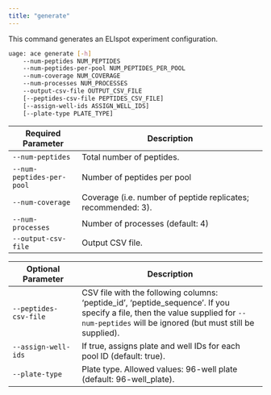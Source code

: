 ```yaml
---
title: "generate"
---
```


This command generates an ELIspot experiment configuration.

```bash
uage: ace generate [-h] 
    --num-peptides NUM_PEPTIDES 
    --num-peptides-per-pool NUM_PEPTIDES_PER_POOL 
    --num-coverage NUM_COVERAGE 
    --num-processes NUM_PROCESSES
    --output-csv-file OUTPUT_CSV_FILE 
    [--peptides-csv-file PEPTIDES_CSV_FILE] 
    [--assign-well-ids ASSIGN_WELL_IDS] 
    [--plate-type PLATE_TYPE]
```

| Required Parameter         | Description                                                            |
| -------------------------- | ---------------------------------------------------------------------- |
| `--num-peptides`           | Total number of peptides.                                              |
| `--num-peptides-per-pool`  | Number of peptides per pool                                            |
| `--num-coverage`           | Coverage (i.e. number of peptide replicates; recommended: 3).          |
| `--num-processes`          | Number of processes (default: 4)                                       |
| `--output-csv-file`        | Output CSV file.                                                       |

| Optional Parameter         | Description                                                            |
| -------------------------- | ---------------------------------------------------------------------- |
| `--peptides-csv-file`      | CSV file with the following columns: 'peptide_id', 'peptide_sequence'. If you specify a file, then the value supplied for `--num-peptides` will be ignored (but must still be supplied). |
| `--assign-well-ids`        | If true, assigns plate and well IDs for each pool ID (default: true).  |
| `--plate-type`             | Plate type. Allowed values: 96-well plate (default: 96-well_plate).    |
